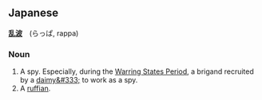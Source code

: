 ==Japanese==
'''[[乱]][[波]]'''　(らっぱ, rappa)
===Noun===
# A spy. Especially, during the [[Warring States Period]], a brigand recruited by a [[daimy&#333;]] to work as a spy.
# A [[ruffian]].